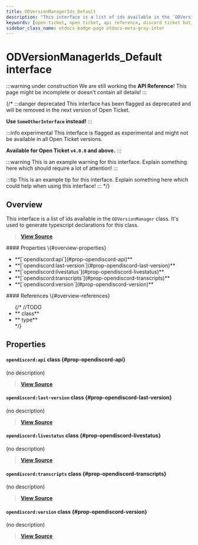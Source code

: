 ```yaml
---
title: ODVersionManagerIds_Default
description: "This interface is a list of ids available in the `ODVersionManager` class. It's used to generate typescript declarations for this class."
keywords: [open-ticket, open ticket, api reference, discord ticket bot, interface]
sidebar_class_name: otdocs-badge-page otdocs-meta-gray-inter
---
```

<head>
    <link rel="apple-touch-icon" href="/img/logo_vertical.png"/>
</head>

# ODVersionManagerIds_Default <M color="gray">interface</M>

:::warning under construction
We are still working the **API Reference**! This page might be incomplete or doesn't contain all details!
:::

{/*
:::danger deprecated
This interface has been flagged as deprecated and will be removed in the next version of Open Ticket.

**Use `SomeOtherInterface` instead!**
:::

:::info experimental
This interface is flagged as experimental and might not be available in all Open Ticket versions.

**Available for Open Ticket `v4.0.0` and above.**
:::

:::warning
This is an example warning for this interface. Explain something here which should require a lot of attention!
:::

:::tip
This is an example tip for this interface. Explain something here which could help when using this interface!
:::
*/}

## Overview
This interface is a list of ids available in the `ODVersionManager` class.
It's used to generate typescript declarations for this class.

> [**View Source**](https://otgithub.dj-dj.be/tree/main/src/core/api/defaults/base.ts#L10)

<FlexHorizontal>
<div style={{width:"50%"}} className="otdocs-flex-mobile-width">
    #### Properties \{#overview-properties}
    <ul>
        <li>**[`opendiscord:api`](#prop-opendiscord-api)**</li>
        <li>**[`opendiscord:last-version`](#prop-opendiscord-last-version)**</li>
        <li>**[`opendiscord:livestatus`](#prop-opendiscord-livestatus)**</li>
        <li>**[`opendiscord:transcripts`](#prop-opendiscord-transcripts)**</li>
        <li>**[`opendiscord:version`](#prop-opendiscord-version)**</li>
    </ul>
</div>
<div style={{width:"50%"}} className="otdocs-flex-mobile-width">
    #### References \{#overview-references}
    <ul>
        {/*
        //TODO
        <li>**<code><ApiUrl url="class:ODId" label="api.ODId"/></code> <M color="purple">class</M>**</li>
        <li>**<code><ApiUrl url="type:ODExampleType" label="api.ODExampleType"/></code> <M color="brown">type</M>**</li>
        */}
    </ul>
</div>
</FlexHorizontal>

## Properties
<Divider></Divider>
#### `opendiscord:api` <M color="purple">class</M> <ApiBlock><ApiUrl url="class:ODVersion" label="api.ODVersion"/></ApiBlock> \{#prop-opendiscord-api}
(no description)

> [**View Source**](https://otgithub.dj-dj.be/tree/main/src/core/api/defaults/base.ts#L13)

<Divider></Divider>
#### `opendiscord:last-version` <M color="purple">class</M> <ApiBlock><ApiUrl url="class:ODVersion" label="api.ODVersion"/></ApiBlock> \{#prop-opendiscord-last-version}
(no description)

> [**View Source**](https://otgithub.dj-dj.be/tree/main/src/core/api/defaults/base.ts#L12)

<Divider></Divider>
#### `opendiscord:livestatus` <M color="purple">class</M> <ApiBlock><ApiUrl url="class:ODVersion" label="api.ODVersion"/></ApiBlock> \{#prop-opendiscord-livestatus}
(no description)

> [**View Source**](https://otgithub.dj-dj.be/tree/main/src/core/api/defaults/base.ts#L15)

<Divider></Divider>
#### `opendiscord:transcripts` <M color="purple">class</M> <ApiBlock><ApiUrl url="class:ODVersion" label="api.ODVersion"/></ApiBlock> \{#prop-opendiscord-transcripts}
(no description)

> [**View Source**](https://otgithub.dj-dj.be/tree/main/src/core/api/defaults/base.ts#L14)

<Divider></Divider>
#### `opendiscord:version` <M color="purple">class</M> <ApiBlock><ApiUrl url="class:ODVersion" label="api.ODVersion"/></ApiBlock> \{#prop-opendiscord-version}
(no description)

> [**View Source**](https://otgithub.dj-dj.be/tree/main/src/core/api/defaults/base.ts#L11)

<Divider></Divider>
